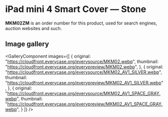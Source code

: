 
# iPad mini 4 Smart Cover — Stone

<Callout type='info' emoji='👉🏻'>**MKM02ZM** is an order number for this product, used for search engines, auction websites and such.</Callout>

## Image gallery

<GalleryComponent
    images={[
      {
        original: "https://cloudfront.everycase.org/everysource/MKM02.webp",
        thumbnail: "https://cloudfront.everycase.org/everypreview/MKM02.webp",
      },
      {
        original: "https://cloudfront.everycase.org/everysource/MKM02_AV1_SILVER.webp",
        thumbnail: "https://cloudfront.everycase.org/everypreview/MKM02_AV1_SILVER.webp",
      },
      {
        original: "https://cloudfront.everycase.org/everysource/MKM02_AV1_SPACE_GRAY.webp",
        thumbnail: "https://cloudfront.everycase.org/everypreview/MKM02_AV1_SPACE_GRAY.webp",
      }
    ]}
  />
